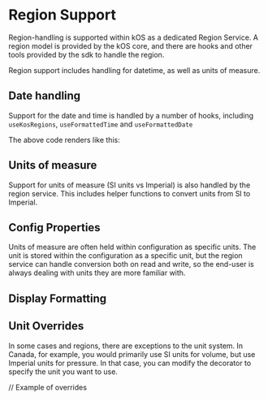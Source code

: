 
<Meta title="Foundations/8. Region Support" />

# Region Support

Region-handling is supported within kOS as a dedicated Region Service. A region model is provided by the kOS core, and there are hooks and other tools provided by the sdk to handle the region.

Region support includes handling for datetime, as well as units of measure.

## Date handling

Support for the date and time is handled by a number of hooks, including `useKosRegions`, `useFormattedTime` and `useFormattedDate`

<Snippet name="Region@region.tsx" />

The above code renders like this:

<Canvas of={RegionStory} />

## Units of measure

Support for units of measure (SI units vs Imperial) is also handled by the region service. This includes helper functions to convert units from SI to Imperial.

<Canvas of={UnitsStory} />

## Config Properties

Units of measure are often held within configuration as specific units. The unit is stored within the configuration as a specific unit, but the region service can handle conversion both on read and write, so the end-user is always dealing with units they are more familiar with.

<Canvas of={UnitConfigStory} />

## Display Formatting

## Unit Overrides

In some cases and regions, there are exceptions to the unit system. In Canada, for example, you would primarily use SI units for volume, but use Imperial units for pressure. In that case, you can modify the decorator to specify the unit you want to use.

// Example of overrides